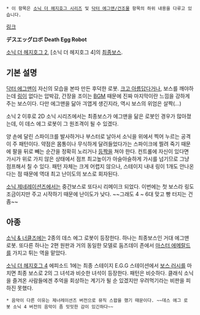  * 이 항목은 [[소닉 더 헤지호그 시리즈]] 및 [[닥터 에그맨/건조물]] 항목의 하위 내용을 다루고 있습니다.

[http://rigvedawiki.net/r1/wiki.php/%EB%8D%B0%EC%8A%A4%20%EC%97%90%EA%B7%B8%20%EB%A1%9C%EB%B4%87?action=download&value=77.gif 링크]
 
'''デスエッグロボ'''
'''Death Egg Robot'''

[[소닉 더 헤지호그 2]], [소닉 더 헤지호그 4]의 [[최종보스]].


== 기본 설명 ==
[[닥터 에그맨]]이 자신의 모습을 본따 만든 후덕한 로봇.
[[크고 아름답다]]거나, 보스를 깨야하는데 [[링]]이 없다는 압박감, 간장을 조이는 [[BGM]] 때문에 진짜 마지막이란 느낌을 강하게 주는 보스이다. 다만 에그맨을 닮아 긔엽게 생긴지라, 역시 보스의 위엄은 살짝(...)

{{{#!html
<iframe width="640" height="480" src="//www.youtube.com/embed/SCcY9HciQVc?rel=0" frameborder="0" allowfullscreen></iframe>
}}}

소닉 2 이후로 2D 소닉 시리즈에서는 최종보스가 에그맨을 닮은 로봇인 경우가 많아졌는데, 이 데스 에그 로봇이 그 원조격이 될 수 있겠다. 

양 손에 달린 스파이크를 발사하거나 부스터로 날아서 소닉을 위에서 찍어 누르는 공격이 주 패턴이다. 약점은 몸통이나 무식하게 달려들었다가는 스파이크에 찔려 죽기 때문에 팔을 뒤로 빼는 순간을 정확히 노리거나 [[등짝]]을 쳐야 한다. 컨트롤에 자신이 있다면 가시가 위로 가지 않은 상태에서 점프 최고높이가 아슬아슬하게 가시를 넘기므로 그냥 점프해서 칠 수 있다. 패턴 자체는 크게 어렵지 않으나, 스테이지 내내 링이 1개도 안나온다는 점 때문에 역대 최고 난이도의 보스로 회자된다.

[[소닉 제네레이션즈]]에서는 중간보스로 또다시 리메이크 되었다. 이번에는 첫 보스라 링도 조금이지만 주고 시작하기 때문에 난이도가 낮다. ~~그래도 4 ~ 6대 맞고 빵 터지는 건 좀~~

{{{#!html
<iframe width="853" height="480" src="//www.youtube.com/embed/Q4C9KZVkH4c?rel=0" frameborder="0" allowfullscreen></iframe>
}}}

== 아종 ==
[[소닉 & 너클즈]]에는 2종의 데스 에그 로봇이 등장한다. 하나는 최종보스인 거대 에그맨 로봇. 또다른 하나는 2편 원판과 거의 동일한 모델로 둠즈데이 존에서 [[마스터 에메랄드]]를 가지고 튀는 역을 맡았다.

[[소닉 더 헤지호그 4]] 에피소드 1에는 최종 스테이지 E.G.G 스테이션에서 [[보스 러시]]를 마치면 최종 보스로 2의 그 녀석과 비슷한 녀석이 등장한다. 패턴은 비슷하다. 클래식 소닉을 즐겨온 사람들에겐 추억을 회상하는 계기가 될 순 있겠지만 우려먹기라는 비판을 피하진 못했다.

{{{#!html
<iframe width="853" height="480" src="//www.youtube.com/embed/Ps_i9YdqsQE?rel=0" frameborder="0" allowfullscreen></iframe>
}}}

 * 음악이 다른 이유는 제너레이션즈 버전으로 뮤직 스왑을 했기 때문이다. ~~데스 에그 로봇 소닉 4 버전의 음악이 좀 밋밋한 감이 있긴하다~~
